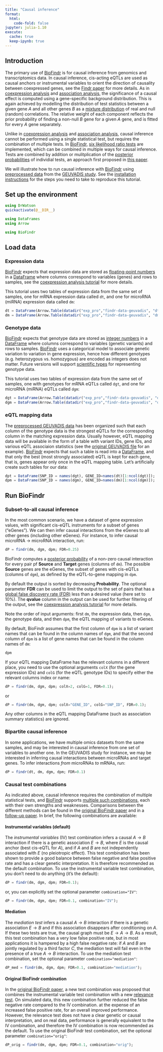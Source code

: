 ```yaml
---
title: "Causal inference"
format:
  html:
    code-fold: false
jupyter: julia-1.10
execute: 
  cache: true
  keep-ipynb: true
---
```

## Introduction

The primary use of [BioFindr][1] is for causal inference from genomics and transcriptomics data. In causal inference, cis-acting eQTLs are used as causal anchors or instrumental variables to orient the direction of causality between coexpressed genes, see the [Findr paper][5] for more details. As in [coexpression analysis](coexpression.qmd) and [association analysis](association.qmd), the significance of a causal effect is computed using a gene-specific background distribution. This is again achieved by modelling the distribution of test statistics between a given gene $A$ and all other genes $B$ as a [mixture distribution](https://en.wikipedia.org/wiki/Mixture_distribution) of real and null (random) correlations. The relative weight of each component reflects the prior probability of finding a non-null $B$ gene for a given $A$ gene, and is fitted for every $A$ gene separately.

Unlike in [coexpression analysis](coexpression.qmd) and [association analysis](association.qmd), causal inference cannot be performed using a single statistical test, but requires the combination of multiple tests. In [BioFindr][1], [six likelihood ratio tests](https://tmichoel.github.io/BioFindr.jl/dev/realLLR/) are implemented, which can be combined in multiple ways for causal inference. Tests are combined by addition or mulitplication of the [posterior probabilities](https://tmichoel.github.io/BioFindr.jl/dev/posteriorprobs/) of individial tests, an approach first proposed in [this paper](https://doi.org/10.1186/gb-2007-8-10-r219).


We will illustrate how to run causal inference with [BioFindr][1] using [preprocessed data][2] from the [GEUVADIS study][3]. See the [installation instructions](installation.qmd) for the steps you need to take to reproduce this tutorial.

## Set up the environment

```julia
using DrWatson
quickactivate(@__DIR__)

using DataFrames
using Arrow

using BioFindr
```

## Load data

### Expression data

[BioFindr][1] expects that expression data are stored as [floating-point numbers](https://docs.julialang.org/en/v1/manual/integers-and-floating-point-numbers/) in a [DataFrame][4] where columns correspond to variables (genes) and rows to samples, see the [coexpression analysis tutorial](coexpression.qmd) for more details.

This tutorial uses two tables of expression data from the same set of samples, one for mRNA expression data called `dt`, and one for microRNA (miRNA) expression data called `dm`:

```julia
dt = DataFrame(Arrow.Table(datadir("exp_pro","findr-data-geuvadis", "dt.arrow")));
dm = DataFrame(Arrow.Table(datadir("exp_pro","findr-data-geuvadis", "dm.arrow")));
```

### Genotype data

[BioFindr][1] expects that genotype data are stored as [integer numbers](https://docs.julialang.org/en/v1/manual/integers-and-floating-point-numbers/) in a [DataFrame][4] where columns correspond to variables (genetic variants) and rows to samples. [BioFindr][1] uses a categorical model to associate genetic variation to variation in gene expression, hence how different genotypes (e.g. heterozygous vs. homozygous) are encoded as integers does not matter. Future versions will support [scientific types](https://juliaai.github.io/ScientificTypes.jl/dev/) for representing genotype data.

This tutorial uses two tables of expression data from the same set of samples, one with genotypes for mRNA eQTLs called `dgt`, and one for microRNA (miRNA) eQTLs called `dgm`:

```julia
dgt = DataFrame(Arrow.Table(datadir("exp_pro","findr-data-geuvadis", "dgt.arrow")));
dgm = DataFrame(Arrow.Table(datadir("exp_pro","findr-data-geuvadis", "dgm.arrow")));
```

### eQTL mapping data

The [preprocessed GEUVADIS data][2] has been organized such that each column of the genotype data is the strongest eQTLs for the corresponding column in the matching expression data. Usually however, eQTL mapping data will be available in the form of a table with variant IDs, gene IDs, and various eQTL associaion statistics (see the [original GEUVADIS file](https://www.ebi.ac.uk/biostudies/files/E-GEUV-1/E-GEUV-1/analysis_results/EUR373.gene.cis.FDR5.all.rs137.txt.gz) for an example). [BioFindr][1] expects that such a table is read into a [DataFrame][4], and that only the best (most strongly associated) eQTL is kept for each gene, that is, genes appear only once in the eQTL mapping table. Let's artificially create such tables for our data:

```julia
dpt = DataFrame(SNP_ID = names(dgt), GENE_ID=names(dt)[1:ncol(dgt)]);
dpm = DataFrame(SNP_ID = names(dgm), GENE_ID=names(dm)[1:ncol(dgm)]);
```

## Run BioFindr

### Subset-to-all causal inference

In the most common scenario, we have a dataset of gene expression values, with significant cis-eQTL instruments for a subset of genes ("eGenes"). We can then infer causal interactions from the eGenes to all other genes (including other eGenes). For instance, to infer causal microRNA $\to$ microRNA interaction, run:

```julia
dP = findr(dm, dgm, dpm; FDR=0.25)
```

BioFindr computes a [posterior probability](https://tmichoel.github.io/BioFindr.jl/dev/posteriorprobs/) of a non-zero causal interaction for every pair pf **Source** and **Target** genes (columns of `dm`). The possible **Source** genes are the eGenes, the subset of genes with cis-eQTLs (columns of `dgm`), as defined by the eQTL-to-gene mapping in `dpm`.

By default the output is sorted by decreasing **Probability**. The optional parameter **FDR** can be used to limit the output to the set of pairs that has a [global false discovery rate (FDR)](https://en.wikipedia.org/wiki/False_discovery_rate#Storey-Tibshirani_procedure) less than a desired value (here set to 10%). The **qvalue** column in the output can be used for further filtering of the output, see the [coexpression analysis tutorial](coexpression.qmd) for more details.

Note the order of input arguments: first `dm`, the expression data, then `dgm`, the genotype data, and then `dpm`, the eQTL mapping of variants to eGenes.

By default, BioFindr assumes that the first column of `dpm` is a list of variant names that can be found in the column names of `dgm`, and that the second column of `dpm` is a list of gene names that can be found in the column names of `dm`:

```julia
dpm
```

If your eQTL mapping DataFrame has the relevant columns in a different place, you need to use the optional arguments `colX` (for the gene expression IDs) and `colG` (for the eQTL genotype IDs) to specify either the relevant columns index or name:


```julia
dP = findr(dm, dgm, dpm; colX=2, colG=1, FDR=0.1);
```

or

```julia
dP = findr(dm, dgm, dpm; colX="GENE_ID", colG="SNP_ID", FDR=0.1);
```

Any other columns in the eQTL mapping DataFrame (such as association summary statistics) are ignored.

### Bipartite causal inference

In some applications, we have multiple omics datasets from the same samples, and may be interested in causal inference from one set of variables to another one. In the GEUVADIS study for instance, we may be interested in inferring causal interactions between microRNAs and target genes. To infer interactions *from* microRNAs *to* mRNAs, run:


```julia
dP = findr(dt, dm, dgm, dpm; FDR=0.1)
```

### Causal test combinations

As indicated above, causal inference requires the combination of multiple statistical tests, and [BioFindr][1] supports [multiple such combinations](https://tmichoel.github.io/BioFindr.jl/dev/testLLR/#Causal-inference), each with their own strengths and weaknesses. Comparisons between the different methods can be found in the [original BioFindr paper][5] and in a [follow-up paper][6]. In brief, the following combinations are available:

#### Instrumental variables (default)

The *instrumental variables* (IV) test combination infers a causal $A\to B$ interaction if there is a genetic association $E\to B$, where $E$ is the causal anchor (best cis-eQTL for $A$), and if $A$ and $B$ are not independently associated with $E$ (no pleiotropic effect). This test combination has been shown to provide a good balance between false negative and false positive rate and has a clear genetic interpretation. It is therefore recommended as the default combination. To use the instrumental variable test combination, you don't need to do anything (it's the default): 

```julia
dP = findr(dm, dgm, dpm; FDR=0.1);
```

or, you can explicitly set the optional parameter `combination="IV"`:

```julia
dP = findr(dm, dgm, dpm; FDR=0.1, combination="IV");
```

#### Mediation

The *mediation test* infers a causal $A\to B$ interaction if there is a genetic association $E\to B$ and if this association disappears after conditioning on $A$. If these two tests are true, the causal graph must be $E\to A\to B$. As a result, this test combination has a very low false positive rate, but in most applications it is hampered by a high false negative rate: if $A$ and $B$ are jointly regulated by a third factor $C$, the mediation test will fail even in the presence of a true $A\to B$ interaction. To use the mediation test combination, set the optional parameter `combination="mediation"`:

```julia
dP_med = findr(dm, dgm, dpm; FDR=0.1, combination="mediation");
```

#### Original BioFindr combination

In the [original BioFindr paper][5], a new test combination was proposed that combines the instrumental variable test combination with a new [relevance test](https://tmichoel.github.io/BioFindr.jl/dev/realLLR/#Relevance-test). On simulated data, this new combination further reduced the false negative rate compared to the IV combination. at the expense of an increased false positive rate, for an overall improved performance. However, the relevance test does not have a clear genetic or causal interpretation, and on real data, performance is generally equivalent to the IV combination, and therefore the IV combination is now recommended as the default. To use the original BioFindr test combination, set the optional parameter `combination="orig"`:

```julia
dP_orig = findr(dm, dgm, dpm; FDR=0.1, combination="orig");
```

[1]: https://github.com/tmichoel/BioFindr.jl
[2]: https://github.com/lingfeiwang/findr-data-geuvadis
[3]: https://doi.org/10.1038/nature12531
[4]: https://dataframes.juliadata.org/stable/
[5]: https://doi.org/10.1371/journal.pcbi.1005703
[6]: https://doi.org/10.1039/D0MO00140F